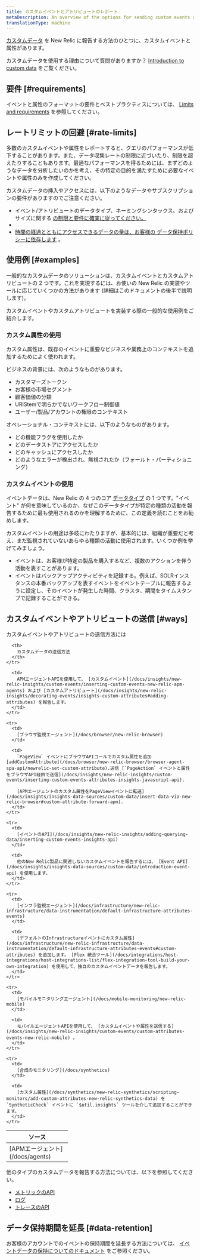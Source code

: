 ```yaml
---
title: カスタムイベントとアトリビュートのレポート
metaDescription: An overview of the options for sending custom events and attributes to New Relic.
translationType: machine
---
```


[カスタムデータ](/docs/telemetry-data-platform/custom-data/intro-custom-data) を New Relic に報告する方法のひとつに、カスタムイベントと属性があります。

カスタムデータを使用する理由について質問がありますか？ [Introduction to custom data](/docs/telemetry-data-platform/custom-data/intro-custom-data) をご覧ください。

## 要件 [#requirements]

イベントと属性のフォーマットの要件とベストプラクティスについては、 [Limits and requirements](/docs/telemetry-data-platform/custom-data/custom-events/data-requirements-limits-custom-event-data) を参照してください。

## レートリミットの回避 [#rate-limits]

多数のカスタムイベントや属性をレポートすると、クエリのパフォーマンスが低下することがあります。また、データ収集レートの制限に近づいたり、制限を超えたりすることもあります。最適なパフォーマンスを得るためには、まずどのようなデータを分析したいのかを考え、その特定の目的を満たすために必要なイベントや属性のみを作成してください。

カスタムデータの挿入やアクセスには、以下のようなデータやサブスクリプションの要件がありますのでご注意ください。

* イベント/アトリビュートのデータタイプ、ネーミングシンタックス、およびサイズに関する [の制限と要件に確実に従ってください。](/docs/insights/insights-data-sources/custom-data/data-requirements)
* [](/docs/insights/insights-data-sources/custom-data/data-requirements)
* [時間の経過とともにアクセスできるデータの量は、お客様の ](/docs/insights/insights-data-sources/custom-data/data-requirements)[データ保持ポリシーに依存します](/docs/insights/use-insights-ui/manage-account-data/insights-data-retention) 。

## 使用例 [#examples]

一般的なカスタムデータのソリューションは、カスタムイベントとカスタムアトリビュートの 2 つです。これを実現するには、お使いの New Relic の実装やツールに応じていくつかの方法があります (詳細はこのドキュメントの後半で説明します)。

カスタムイベントやカスタムアトリビュートを実装する際の一般的な使用例をご紹介します。

### カスタム属性の使用

カスタム属性は、既存のイベントに重要なビジネスや業務上のコンテキストを追加するためによく使われます。

ビジネスの背景には、次のようなものがあります。

* カスタマーズトークン
* お客様の市場セグメント
* 顧客価値の分類
* URIStemで明らかでないワークフロー制御値
* ユーザー/製品/アカウントの権限のコンテキスト

オペレーショナル・コンテキストには、以下のようなものがあります。

* どの機能フラグを使用したか
* どのデータストアにアクセスしたか
* どのキャッシュにアクセスしたか
* どのようなエラーが検出され、無視されたか（フォールト・パーティショニング）

### カスタムイベントの使用

イベントデータは、New Relic の 4 つのコア [データタイプ](/docs/telemetry-data-platform/ingest-manage-data/understand-data/new-relic-data-types/#event-data) の 1 つです。"イベント" が何を意味しているのか、なぜこのデータタイプが特定の種類の活動を報告するために最も使用されるのかを理解するために、この定義を読むことをお勧めします。

カスタムイベントの用途は多岐にわたりますが、基本的には、組織が重要だと考え、まだ監視されていないあらゆる種類の活動に使用されます。いくつか例を挙げてみましょう。

* イベントは、お客様が特定の製品を購入するなど、複数のアクションを伴う活動を表すことがあります。
* イベントはバックアップアクティビティを記録する。例えば、SOLRインスタンスの本番バックアップを表すイベントをイベントテーブルに報告するように設定し、そのイベントが発生した時間、クラスタ、期間をタイムスタンプで記録することができる。

## カスタムイベントやアトリビュートの送信 [#ways]

カスタムイベントやアトリビュートの送信方法には

<table>
  <thead>
    <tr>
      <th width="150px">
        ソース
      </th>

      <th>
        カスタムデータの送信方法
      </th>
    </tr>
  </thead>

  <tbody>
    <tr>
      <td>
        [APMエージェント](/docs/agents)
      </td>

      <td>
        APMエージェントAPIを使用して、 [カスタムイベント](/docs/insights/new-relic-insights/custom-events/inserting-custom-events-new-relic-apm-agents) および [カスタムアトリビュート](/docs/insights/new-relic-insights/decorating-events/insights-custom-attributes#adding-attributes) を報告します。
      </td>
    </tr>

    <tr>
      <td>
        [ブラウザ監視エージェント](/docs/browser/new-relic-browser)
      </td>

      <td>
        `PageView` イベントにブラウザAPIコールでカスタム属性を追加 [addCustomAttribute](/docs/browser/new-relic-browser/browser-agent-spa-api/newrelic-set-custom-attribute).送信 [`PageAction` イベントと属性をブラウザAPI経由で送信](/docs/insights/new-relic-insights/custom-events/inserting-custom-events-attributes-insights-javascript-api).

        [APMエージェントのカスタム属性をPageViewイベントに転送](/docs/insights/insights-data-sources/custom-data/insert-data-via-new-relic-browser#custom-attribute-forward-apm).
      </td>
    </tr>

    <tr>
      <td>
        [イベントのAPI](/docs/insights/new-relic-insights/adding-querying-data/inserting-custom-events-insights-api)
      </td>

      <td>
        他のNew Relic製品に関連しないカスタムイベントを報告するには、 [Event API](/docs/insights/insights-data-sources/custom-data/introduction-event-api) を使用します。
      </td>
    </tr>

    <tr>
      <td>
        [インフラ監視エージェント](/docs/infrastructure/new-relic-infrastructure/data-instrumentation/default-infrastructure-attributes-events)
      </td>

      <td>
        [デフォルトのInfrastructureイベントにカスタム属性](/docs/infrastructure/new-relic-infrastructure/data-instrumentation/default-infrastructure-attributes-events#custom-attributes) を追加します。 [Flex 統合ツール](/docs/integrations/host-integrations/host-integrations-list/flex-integration-tool-build-your-own-integration) を使用して、独自のカスタムイベントデータを報告します。
      </td>
    </tr>

    <tr>
      <td>
        [モバイルモニタリングエージェント](/docs/mobile-monitoring/new-relic-mobile)
      </td>

      <td>
        モバイルエージェントAPIを使用して、 [カスタムイベントや属性を送信する](/docs/insights/new-relic-insights/custom-events/custom-attributes-events-new-relic-mobile) 。
      </td>
    </tr>

    <tr>
      <td>
        [合成のモニタリング](/docs/synthetics)
      </td>

      <td>
        [カスタム属性](/docs/synthetics/new-relic-synthetics/scripting-monitors/add-custom-attributes-new-relic-synthetics-data) を `SyntheticCheck` イベントに `$util.insights` ツールを介して追加することができます。
      </td>
    </tr>
  </tbody>
</table>

他のタイプのカスタムデータを報告する方法については、以下を参照してください。

* [メトリックのAPI](/docs/data-ingest-apis/get-data-new-relic/metric-api/introduction-metric-api)
* [ログ](/docs/logs/new-relic-logs/get-started/introduction-new-relic-logs)
* [トレースのAPI](/docs/understand-dependencies/distributed-tracing/trace-api/introduction-trace-api)

## データ保持期間を延長 [#data-retention]

お客様のアカウントでのイベントの保持期間を延長する方法については、 [イベントデータの保持についてのドキュメント](/docs/insights/use-insights-ui/manage-account-data/insights-data-retention) をご参照ください。
